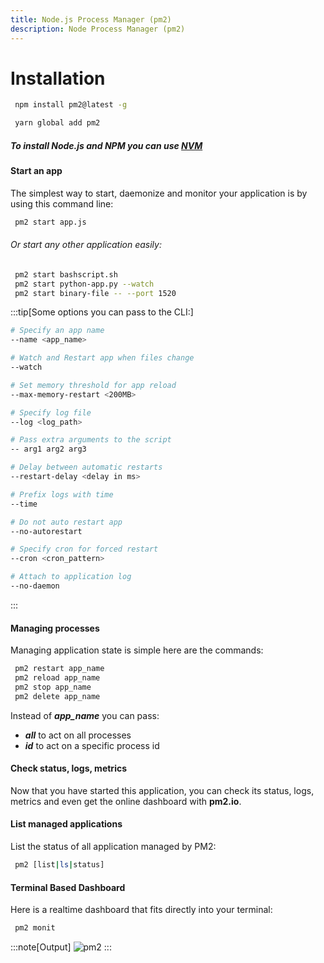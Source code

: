 ```yaml
---
title: Node.js Process Manager (pm2)
description: Node Process Manager (pm2)
---
```





# Installation

<Tabs>
<TabItem label="npm">

```sh
 npm install pm2@latest -g
```

</TabItem>
<TabItem label="Yarn">

```sh
 yarn global add pm2
```

</TabItem>
</Tabs>

##### To install Node.js and NPM you can use [NVM](/utility/nvm/)

#### Start an app

The simplest way to start, daemonize and monitor 
your application is by using this command line:

```sh
 pm2 start app.js
```

###### Or start any other application easily:

```sh
 pm2 start bashscript.sh
 pm2 start python-app.py --watch
 pm2 start binary-file -- --port 1520
```

:::tip[Some options you can pass to the CLI:]


```sh
# Specify an app name
--name <app_name>

# Watch and Restart app when files change
--watch

# Set memory threshold for app reload
--max-memory-restart <200MB>

# Specify log file
--log <log_path>

# Pass extra arguments to the script
-- arg1 arg2 arg3

# Delay between automatic restarts
--restart-delay <delay in ms>

# Prefix logs with time
--time

# Do not auto restart app
--no-autorestart

# Specify cron for forced restart
--cron <cron_pattern>

# Attach to application log
--no-daemon

```
:::

#### Managing processes

Managing application state is simple here are the commands:

```sh
 pm2 restart app_name
 pm2 reload app_name
 pm2 stop app_name
 pm2 delete app_name
```

Instead of ***app_name*** you can pass:

- ***all*** to act on all processes
- ***id*** to act on a specific process id

#### Check status, logs, metrics
Now that you have started this application, you can check its status, logs, metrics and even get the online dashboard with **pm2.io**.

#### List managed applications
List the status of all application managed by PM2:

```sh
 pm2 [list|ls|status]
```
#### Terminal Based Dashboard

Here is a realtime dashboard that fits directly into your terminal:

```sh
 pm2 monit
```
:::note[Output]
<img src={pm2.src} alt="pm2" />
:::